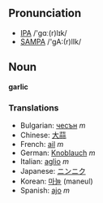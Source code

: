 ==Pronunciation==
*[[w:IPA|IPA]] /'gɑː(r)lɪk/
*[[w:SAMPA|SAMPA]] /'gA:(r)lIk/
==Noun==

'''garlic'''

===Translations===
*Bulgarian: [[чесън]] ''m''
*Chinese: [[大蒜]]
*French: [[ail]] ''m''
*German: [[Knoblauch]] ''m''
*Italian: [[aglio]] ''m''
*Japanese: [[ニンニク]]
*Korean: [[마늘]] (maneul)
*Spanish: [[ajo]] ''m''
